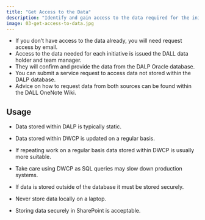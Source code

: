 ```yaml
---
title: "Get Access to the Data"
description: "Identify and gain access to the data required for the initiatve."
image: 03-get-access-to-data.jpg
---
```


- If you don’t have access to the data already, you will need request access by email.
- Access to the data needed for each initiative is issued the DALL data holder and team manager.
- They will confirm and provide the data from the DALP Oracle database.
- You can submit a service request to access data not stored within the DALP database.
- Advice on how to request data from both sources can be found within the DALL OneNote Wiki.

## Usage

- Data stored within DALP is typically static.
- Data stored within DWCP is updated on a regular basis.
- If repeating work on a regular basis data stored within DWCP is usually more suitable.
- Take care using DWCP as SQL queries may slow down production systems.

- If data is stored outside of the database it must be stored securely.
- Never store data locally on a laptop.
- Storing data securely in SharePoint is acceptable.
  
  